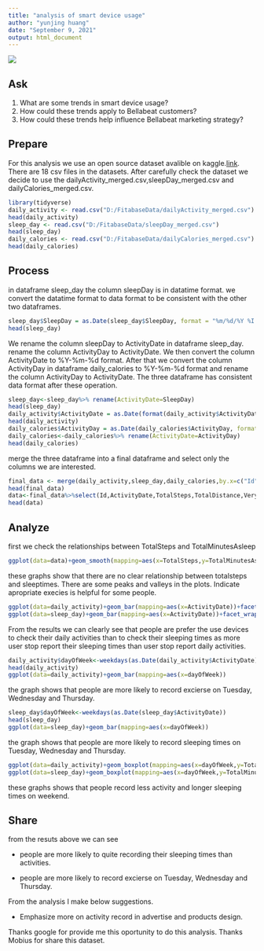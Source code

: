 ---
title: "analysis of smart device usage"
author: "yunjing huang"
date: "September 9, 2021"
output: html_document
---
![ ](https://mk0bellabeatcomhqlip.kinstacdn.com/wp-content/uploads/2020/10/bb_31.jpg)

## Ask
1. What are some trends in smart device usage?
2. How could these trends apply to Bellabeat customers?
3. How could these trends help influence Bellabeat marketing strategy?

## Prepare
For this analysis we use an open source dataset avalible on kaggle.[link](https://www.kaggle.com/arashnic/fitbit). There are 18 csv files in the datasets. After carefully check the dataset we decide to use the dailyActivity_merged.csv,sleepDay_merged.csv and dailyCalories_merged.csv. 
```{r warning=FALSE}
library(tidyverse)
daily_activity <- read.csv("D:/FitabaseData/dailyActivity_merged.csv")
head(daily_activity)
sleep_day <- read.csv("D:/FitabaseData/sleepDay_merged.csv")
head(sleep_day)
daily_calories <- read.csv("D:/FitabaseData/dailyCalories_merged.csv")
head(daily_calories)
```
## Process
in dataframe sleep_day the column sleepDay is in datatime format. we convert the datatime format to data format to be consistent with the other two dataframes.
```{r warning=FALSE}
sleep_day$SleepDay = as.Date(sleep_day$SleepDay, format = "%m/%d/%Y %I:%M:%S %p")
head(sleep_day)
```
We rename the column sleepDay to ActivityDate in dataframe sleep_day. rename the column ActivityDay to ActivityDate. We then convert the column ActivityDate to %Y-%m-%d format. After that we convert the column ActivityDay in dataframe daily_calories to %Y-%m-%d format and rename the column ActivityDay to ActivityDate.
The three dataframe has consistent data format after these operation.
```{r warning=FALSE}
sleep_day<-sleep_day%>% rename(ActivityDate=SleepDay)
head(sleep_day)
daily_activity$ActivityDate = as.Date(format(daily_activity$ActivityDate), "%m/%d/%Y")
head(daily_activity)
daily_calories$ActivityDay = as.Date(daily_calories$ActivityDay, format = "%m/%d/%Y")
daily_calories<-daily_calories%>% rename(ActivityDate=ActivityDay)
head(daily_calories)
```
merge the three dataframe into a final dataframe and select only the columns we are interested.
```{r warning=FALSE}
final_data <- merge(daily_activity,sleep_day,daily_calories,by.x=c("Id","ActivityDate"),by.y=c("Id","ActivityDate"),by.z=c("Id","ActivityDate"))
head(final_data)
data<-final_data%>%select(Id,ActivityDate,TotalSteps,TotalDistance,VeryActiveMinutes,Calories,TotalMinutesAsleep)
head(data)
```
## Analyze
first we check the relationships between TotalSteps and TotalMinutesAsleep
```{r warning=FALSE}
ggplot(data=data)+geom_smooth(mapping=aes(x=TotalSteps,y=TotalMinutesAsleep,color=Id))+facet_wrap(~Id)+labs(title="totalsteps vs sleep times")
```

these graphs show that there are no clear relationship between totalsteps and sleeptimes. There are some peaks and valleys in the plots. Indicate apropriate execies is helpful for some people.

```{r warning=FALSE}
ggplot(data=daily_activity)+geom_bar(mapping=aes(x=ActivityDate))+facet_wrap(~Id)+labs(title="how often people check their daily activity")
ggplot(data=sleep_day)+geom_bar(mapping=aes(x=ActivityDate))+facet_wrap(~Id)+labs(title="how often people check their sleeping tims")
```

From the results we can clearly see that people are prefer the use devices to check their daily activities than to check their sleeping times as more user stop report their sleeping times than user stop report daily activities.

```{r warning=FALSE}
daily_activity$dayOfWeek<-weekdays(as.Date(daily_activity$ActivityDate))
head(daily_activity)
ggplot(data=daily_activity)+geom_bar(mapping=aes(x=dayOfWeek))
```

the graph shows that people are more likely to record excierse on Tuesday, Wednesday and Thursday. 

```{r warning=FALSE}
sleep_day$dayOfWeek<-weekdays(as.Date(sleep_day$ActivityDate))
head(sleep_day)
ggplot(data=sleep_day)+geom_bar(mapping=aes(x=dayOfWeek))
```

the graph shows that people are more likely to record sleeping times on Tuesday, Wednesday and Thursday.

```{r}
ggplot(data=daily_activity)+geom_boxplot(mapping=aes(x=dayOfWeek,y=TotalSteps))
ggplot(data=sleep_day)+geom_boxplot(mapping=aes(x=dayOfWeek,y=TotalMinutesAsleep))
```

these graphs shows that people record less activity and longer sleeping times on weekend.

## Share
from the resuts above we can see  

* people are more likely to quite recording their sleeping times than activities.

* people are more likely to record excierse on Tuesday, Wednesday and Thursday.

From the analysis I make below suggestions.

* Emphasize more on activity record in advertise and products design.

Thanks google for provide me this oportunity to do this analysis. 
Thanks Mobius for share this dataset.
